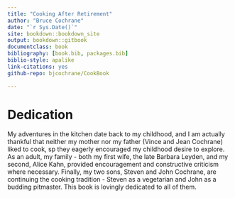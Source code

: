 ```yaml
--- 
title: "Cooking After Retirement"
author: "Bruce Cochrane"
date: "`r Sys.Date()`"
site: bookdown::bookdown_site
output: bookdown::gitbook
documentclass: book
bibliography: [book.bib, packages.bib]
biblio-style: apalike
link-citations: yes
github-repo: bjcochrane/CookBook

---
```


# Dedication

My adventures in the kitchen date back to my childhood, and I am actually thankful that neither my mother nor my father (Vince and Jean Cochrane) liked to cook, sp they eagerly encouraged my childhood desire to explore.  As an adult, my family - both my first wife, the late Barbara Leyden, and my second, Alice Kahn, provided encouragement and constructive criticism where necessary.  Finally, my two sons, Steven and John Cochrane, are continuing the cooking tradition - Steven as a vegetarian and John as a budding pitmaster.  This book is lovingly dedicated to all of them.
